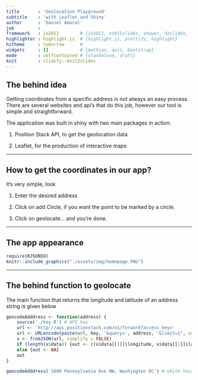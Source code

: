 ```yaml
---
title       : 'Geolocation Playground'
subtitle    : 'with Leaflet and Shiny'
author      : 'Daniel Amaral'
job         : 
framework   : io2012        # {io2012, html5slides, shower, dzslides, ...}
highlighter : highlight.js  # {highlight.js, prettify, highlight}
hitheme     : tomorrow      # 
widgets     : []            # {mathjax, quiz, bootstrap}
mode        : selfcontained # {standalone, draft}
knit        : slidify::knit2slides
---
```



## The behind idea

Getting coordinates from a specific address is not always an easy process. There are several websites and api's that do this job, however our tool is simple and straightforward.

The application was built in shiny with two main packages in action:

1. Position Stack API, to get the geolocation data

2. Leaflet, for the production of interactive maps

---

## How to get the coordinates in our app?

it's very simple, look

1. Enter the desired address

2. Click on add Circle, if you want the point to be marked by a circle.

3. Click on geolocate... and you're done.

---

## The app appearance

```r
require(RJSONIO)
knitr::include_graphics("./assets/img/homepage.PNG")
```

---

## The behind function to geolocate

The main function that returns the longitude and latitude of an address string is given below

```r
geocodeAdddress <- function(address) {
    source('./key.R') # API key
    url <- 'http://api.positionstack.com/v1/forward?access_key='
    url <- URLencode(paste(url, key, '&query=', address, "&limit=1", sep = ""))
    x <- fromJSON(url, simplify = FALSE)
    if (length(x$data)) {out <- c(x$data[[1]]$longitude, x$data[[1]]$latitude)} 
    else {out <- NA}
    out
}
```

```r
geocodeAdddress('1600 Pennsylvania Ave NW, Washington DC') # white house
```

